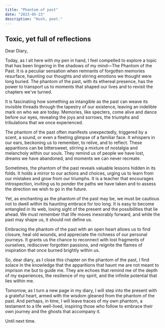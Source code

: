```yaml
---
title: "Phantom of past"
date: "2023-05-23"
description: "Hush, poet."
---
```


## Toxic, yet full of reflections

Dear Diary,

Today, as I sit here with my pen in hand, I feel compelled to explore a topic that has been lingering in the shadows of my mind—The Phantom of the Past. It is a peculiar sensation when remnants of forgotten memories resurface, haunting our thoughts and stirring emotions we thought were long buried. The phantom of the past, with its ethereal presence, has the power to transport us to moments that shaped our lives and to revisit the chapters we've turned.

It is fascinating how something as intangible as the past can weave its invisible threads through the tapestry of our existence, leaving an indelible mark on who we are today. Memories, like specters, come alive and dance before our eyes, revealing the joys and sorrows, the triumphs and tribulations that we once experienced.

The phantom of the past often manifests unexpectedly, triggered by a scent, a sound, or even a fleeting glimpse of a familiar face. It whispers in our ears, beckoning us to remember, to relive, and to reflect. These apparitions can be bittersweet, stirring a mixture of nostalgia and melancholy within our souls. They remind us of people we have lost, dreams we have abandoned, and moments we can never recreate.

Sometimes, the phantom of the past reveals valuable lessons hidden in its folds. It holds a mirror to our actions and choices, urging us to learn from our mistakes and grow from our triumphs. It is a teacher that encourages introspection, inviting us to ponder the paths we have taken and to assess the direction we wish to go in the future.

Yet, as enchanting as the phantom of the past may be, we must be cautious not to dwell within its haunting embrace for too long. It is easy to become entangled in its web, losing sight of the present and the possibilities that lie ahead. We must remember that life moves inexorably forward, and while the past may shape us, it should not define us.

Embracing the phantom of the past with an open heart allows us to find closure, heal old wounds, and appreciate the richness of our personal journeys. It grants us the chance to reconnect with lost fragments of ourselves, rediscover forgotten passions, and reignite the flames of inspiration that once burned brightly within us.

So, dear diary, as I close this chapter on the phantom of the past, I find solace in the knowledge that the apparitions that haunt me are not meant to imprison me but to guide me. They are echoes that remind me of the depth of my experiences, the resilience of my spirit, and the infinite potential that lies within me.

Tomorrow, as I turn a new page in my diary, I will step into the present with a grateful heart, armed with the wisdom gleaned from the phantom of the past. And perhaps, in time, I will leave traces of my own phantom, a testament to a life well-lived, inspiring those who follow to embrace their own journey and the ghosts that accompany it.

Until next time.